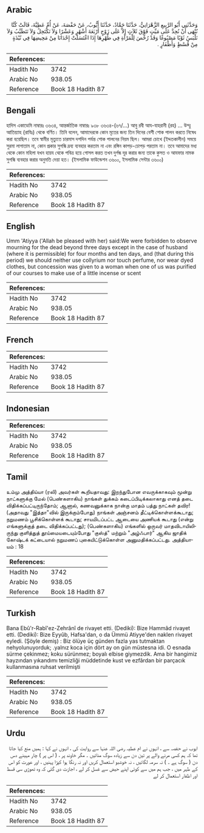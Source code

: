 ## Arabic


<div dir="rtl" lang="ar" style={{fontSize:'larger',backgroundColor:'#f8f9fa',padding:20}}>
وَحَدَّثَنِي أَبُو الرَّبِيعِ الزَّهْرَانِيُّ، حَدَّثَنَا حَمَّادٌ، حَدَّثَنَا أَيُّوبُ، عَنْ حَفْصَةَ، عَنْ أُمِّ عَطِيَّةَ، قَالَتْ كُنَّا نُنْهَى أَنْ نُحِدَّ عَلَى مَيِّتٍ فَوْقَ ثَلاَثٍ إِلاَّ عَلَى زَوْجٍ أَرْبَعَةَ أَشْهُرٍ وَعَشْرًا وَلاَ نَكْتَحِلُ وَلاَ نَتَطَيَّبُ وَلاَ نَلْبَسُ ثَوْبًا مَصْبُوغًا وَقَدْ رُخِّصَ لِلْمَرْأَةِ فِي طُهْرِهَا إِذَا اغْتَسَلَتْ إِحْدَانَا مِنْ مَحِيضِهَا فِي نُبْذَةٍ مِنْ قُسْطٍ وَأَظْفَارٍ ‏.‏
</div>
<div style={{backgroundColor:'#f8f9fa',padding:20, marginBottom: 10}}><table> <thead> <tr> <th>References:</th> <th></th> </tr> </thead> <tbody><tr><td>Hadith No</td><td>3742</td></tr><tr><td>Arabic No</td><td>938.05</td></tr><tr><td>Reference</td><td>Book 18 Hadith 87</td></tr></tbody></table></div>

## Bengali


<div dir="ltr" lang="bn" style={{fontSize:'larger',backgroundColor:'#f8f9fa',padding:20}}>
হাদিস একাডেমি নাম্বারঃ ৩৬৩৪, আন্তর্জাতিক নাম্বারঃ ৯৩৮ ৩৬৩৪-(৬৭/…) আবু রবী আয-যাহরানী (রহ) ... উম্মু আতিয়্যাহ (রাযিঃ) থেকে বর্ণিত। তিনি বলেন, আমাদেরকে কোন মৃতের জন্য তিন দিনের বেশী শোক পালন করতে নিষেধ করা হয়েছিল। তবে স্বামীর মৃত্যুতে চারমাস দশদিন পর্যন্ত শোক পালনের নিয়ম ছিল। আমরা চোখে (ইদ্দতকালীন) সময়ে সুরমা লাগাতাম না, কোন প্রকার সুগন্ধি দ্রব্য ব্যবহার করতাম না এবং রঙ্গিন কাপড়-চোপড় পরতাম না। তবে আমাদের মধ্য থেকে কোন মহিলা যখন হায়য থেকে পবিত্র হয়ে গোসল করত তখন দুর্গন্ধ দূর করার জন্য তাকে কুসত ও আযফার নামক সুগন্ধি ব্যবহার করার অনুমতি দেয়া হত। (ইসলামিক ফাউন্ডেশন ৩৬০০, ইসলামিক সেন্টার ৩৬০০)
</div>
<div style={{backgroundColor:'#f8f9fa',padding:20, marginBottom: 10}}><table> <thead> <tr> <th>References:</th> <th></th> </tr> </thead> <tbody><tr><td>Hadith No</td><td>3742</td></tr><tr><td>Arabic No</td><td>938.05</td></tr><tr><td>Reference</td><td>Book 18 Hadith 87</td></tr></tbody></table></div>

## English


<div dir="ltr" lang="en" style={{fontSize:'larger',backgroundColor:'#f8f9fa',padding:20}}>
Umm 'Atiyya ('Allah be pleased with her) said:We were forbidden to observe mourning for the dead beyond three days except in the case of husband (where it is permissible) for four months and ten days, and (that during this period) we should neither use collyrium nor touch perfume, nor wear dyed clothes, but concession was given to a woman when one of us was purified of our courses to make use of a little incense or scent
</div>
<div style={{backgroundColor:'#f8f9fa',padding:20, marginBottom: 10}}><table> <thead> <tr> <th>References:</th> <th></th> </tr> </thead> <tbody><tr><td>Hadith No</td><td>3742</td></tr><tr><td>Arabic No</td><td>938.05</td></tr><tr><td>Reference</td><td>Book 18 Hadith 87</td></tr></tbody></table></div>

## French


<div dir="ltr" lang="fr" style={{fontSize:'larger',backgroundColor:'#f8f9fa',padding:20}}>

</div>
<div style={{backgroundColor:'#f8f9fa',padding:20, marginBottom: 10}}><table> <thead> <tr> <th>References:</th> <th></th> </tr> </thead> <tbody><tr><td>Hadith No</td><td>3742</td></tr><tr><td>Arabic No</td><td>938.05</td></tr><tr><td>Reference</td><td>Book 18 Hadith 87</td></tr></tbody></table></div>

## Indonesian


<div dir="ltr" lang="id" style={{fontSize:'larger',backgroundColor:'#f8f9fa',padding:20}}>

</div>
<div style={{backgroundColor:'#f8f9fa',padding:20, marginBottom: 10}}><table> <thead> <tr> <th>References:</th> <th></th> </tr> </thead> <tbody><tr><td>Hadith No</td><td>3742</td></tr><tr><td>Arabic No</td><td>938.05</td></tr><tr><td>Reference</td><td>Book 18 Hadith 87</td></tr></tbody></table></div>

## Tamil


<div dir="ltr" lang="ta" style={{fontSize:'larger',backgroundColor:'#f8f9fa',padding:20}}>
உம்மு அத்திய்யா (ரலி) அவர்கள் கூறியதாவது: இறந்துபோன எவருக்காகவும் மூன்று நாட்களுக்கு மேல் (பெண்களாகிய) நாங்கள் துக்கம் கடைப்பிடிக்கலாகாது எனத் தடை விதிக்கப்பட்டிருந்தோம்; ஆனால், கணவனுக்காக நான்கு மாதம் பத்து நாட்கள் தவிர! (அதாவது "இத்தா"வில் இருக்கும்போது) நாங்கள் அஞ்சனம் தீட்டிக்கொள்ளக்கூடாது; நறுமணம் பூசிக்கொள்ளக் கூடாது; சாயமிடப்பட்ட ஆடையை அணியக் கூடாது (என்று எங்களுக்குத் தடை விதிக்கப்பட்டது); (பெண்களாகிய) எங்களில் ஒருவர் மாதவிடாயிலிருந்து குளித்துத் தூய்மையடையும்போது "குஸ்த்" மற்றும் "அழ்ஃபார்" ஆகிய ஜாதிக் கோஷ்டக் கட்டையால் நறுமணப் புகையிட்டுக்கொள்ள அனுமதிக்கப்பட்டது. அத்தியாயம் : 18
</div>
<div style={{backgroundColor:'#f8f9fa',padding:20, marginBottom: 10}}><table> <thead> <tr> <th>References:</th> <th></th> </tr> </thead> <tbody><tr><td>Hadith No</td><td>3742</td></tr><tr><td>Arabic No</td><td>938.05</td></tr><tr><td>Reference</td><td>Book 18 Hadith 87</td></tr></tbody></table></div>

## Turkish


<div dir="ltr" lang="tr" style={{fontSize:'larger',backgroundColor:'#f8f9fa',padding:20}}>
Bana Ebû'r-Rabî'ez-Zehrânî de rivayet etti. (Dediki): Bize Hammâd rivayet etti. (Dediki): Bize Eyyûb, Hafsa'dan, o da Ümmü Atiyye'den naklen rivayet eyledi. (Şöyle demiş) : Biz ölüye üç günden fazla yas tutmaktan nehyolunuyorduk; .yalnız koca için dört ay on gün müstesna idi. O esnada sürme çekinmez; koku sürünmez; boyalı elbise giymezdik. Ama bir hangimiz hayzından yıkandımı temizliği müddetinde kust ve ezfârdan bir parçacık kullanmasına ruhsat verilmişti
</div>
<div style={{backgroundColor:'#f8f9fa',padding:20, marginBottom: 10}}><table> <thead> <tr> <th>References:</th> <th></th> </tr> </thead> <tbody><tr><td>Hadith No</td><td>3742</td></tr><tr><td>Arabic No</td><td>938.05</td></tr><tr><td>Reference</td><td>Book 18 Hadith 87</td></tr></tbody></table></div>

## Urdu


<div dir="rtl" lang="ur" style={{fontSize:'larger',backgroundColor:'#f8f9fa',padding:20}}>
ایوب نے حفصہ سے ، انہوں نے ام عطیہ رضی اللہ عنہا سے روایت کی ، انہوں نے کہا : ہمیں منع کیا جاتا تھا کہ ہم کسی مرنے والے پر تین دن سے زیادہ سوگ منائیں ۔ مگر خاوند پر ، ( اس پر ) چار مہینے دس دن ( سوگ ہے ۔ ) نہ سرمہ لگائیں ، نہ خوشبو استعمال کریں اور نہ رنگا ہوا کپڑا پہنیں ، اور عورت کو اس کے طہر میں ، جب ہم میں سے کوئی اپنے حیض سے غسل کر لے ، اجازت دی گئی کہ وہ تھوڑی سی قسط اور اظفار استعمال کر لے
</div>
<div style={{backgroundColor:'#f8f9fa',padding:20, marginBottom: 10}}><table> <thead> <tr> <th>References:</th> <th></th> </tr> </thead> <tbody><tr><td>Hadith No</td><td>3742</td></tr><tr><td>Arabic No</td><td>938.05</td></tr><tr><td>Reference</td><td>Book 18 Hadith 87</td></tr></tbody></table></div>